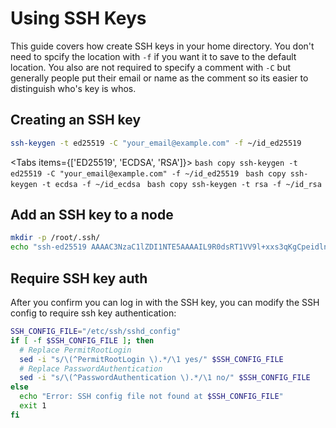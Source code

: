
# Using SSH Keys
This guide covers how create SSH keys in your home directory. You don't need to spcify the location with `-f` if you want it to save to the default location. You also are not required to specify a comment with `-C` but generally people put their email or name as the comment so its easier to distinguish who's key is whos.

## Creating an SSH key
```bash copy
ssh-keygen -t ed25519 -C "your_email@example.com" -f ~/id_ed25519
```

<Tabs items={['ED25519', 'ECDSA', 'RSA']}>
  <Tab>
    ```bash copy
    ssh-keygen -t ed25519 -C "your_email@example.com" -f ~/id_ed25519
    ```
  </Tab>
  <Tab>
    ```bash copy
    ssh-keygen -t ecdsa -f ~/id_ecdsa
    ```
  </Tab>
  <Tab>
    ```bash copy
    ssh-keygen -t rsa -f ~/id_rsa
    ```
  </Tab>
</Tabs>

## Add an SSH key to a node
```bash copy
mkdir -p /root/.ssh/
echo "ssh-ed25519 AAAAC3NzaC1lZDI1NTE5AAAAIL9R0dsRT1VV9l+xxs3qKgCpeidln8eZpbTQsWtw2pYL your_email@example.com" | tee -a /root/.ssh/authorized_keys;
```

## Require SSH key auth
After you confirm you can log in with the SSH key, you can modify the SSH config to require ssh key authentication:
```bash copy
SSH_CONFIG_FILE="/etc/ssh/sshd_config"
if [ -f $SSH_CONFIG_FILE ]; then
  # Replace PermitRootLogin
  sed -i "s/\(^PermitRootLogin \).*/\1 yes/" $SSH_CONFIG_FILE
  # Replace PasswordAuthentication
  sed -i "s/\(^PasswordAuthentication \).*/\1 no/" $SSH_CONFIG_FILE
else
  echo "Error: SSH config file not found at $SSH_CONFIG_FILE"
  exit 1
fi
```